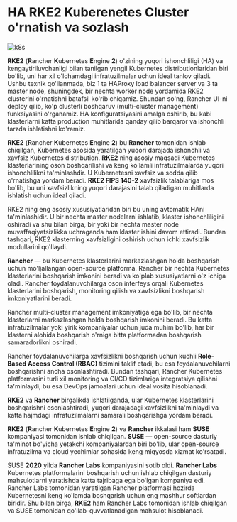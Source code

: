 
# HA RKE2 Kuberenetes Cluster o'rnatish va sozlash

![k8s](https://raw.githubusercontent.com/devops-journey-uz/assets/main/images/tutorials/k8s/rke2-setup/banner.png)


**RKE2** (**R**ancher **K**ubernetes **E**ngine **2**) o'zining yuqori ishonchliligi (HA) va kengaytiriluvchanligi bilan tanilgan yengil Kubernetes distributionlaridan biri bo'lib, uni har xil o'lchamdagi infratuzilmalar uchun ideal tanlov qiladi. Ushbu texnik qo'llanmada, biz 1 ta HAProxy load balancer server va 3 ta master node, shuningdek, bir nechta worker node yordamida RKE2 clusterini o'rnatishni batafsil ko'rib chiqamiz. Shundan so'ng, Rancher UI-ni deploy qilib, ko'p clusterli boshqaruv (multi-cluster management) funksiyasini o'rganamiz. HA konfiguratsiyasini amalga oshirib, bu kabi klasterlarni katta production muhitlarida qanday qilib barqaror va ishonchli tarzda ishlatishni ko'ramiz.

**RKE2** (**R**ancher **K**ubernetes **E**ngine **2**)  bu **Rancher** tomonidan ishlab chiqilgan, Kubernetes asosida yaratilgan yuqori darajada ishonchli va xavfsiz Kubernetes distribution. **RKE2** ning asosiy maqsadi Kubernetes klasterlarining oson boshqarilishi va keng ko'lamli infratuzilmalarda yuqori ishonchlilikni ta'minlashdir. U Kubernetesni xavfsiz va sodda qilib o'rnatishga yordam beradi. **RKE2 FIPS 140-2** xavfsizlik talablariga mos bo'lib, bu uni xavfsizlikning yuqori darajasini talab qiladigan muhitlarda ishlatish uchun ideal qiladi.

RKE2 ning eng asosiy xususiyatlaridan biri bu uning avtomatik HAni ta'minlashidir. U bir nechta master nodelarni ishlatib, klaster ishonchliligini oshiradi va shu bilan birga, bir yoki bir nechta master node muvaffaqiyatsizlikka uchraganda ham klaster ishini davom ettiradi. Bundan tashqari, RKE2 klasterning xavfsizligini oshirish uchun ichki xavfsizlik modullarini qo'llaydi.

**Rancher** — bu Kubernetes klasterlarini markazlashgan holda boshqarish uchun mo'ljallangan open-source platforma. Rancher bir nechta Kubernetes klasterlarini boshqarish imkonini beradi va ko'plab xususiyatlarni o'z ichiga oladi. Rancher foydalanuvchilarga oson interfeys orqali Kubernetes klasterlarini boshqarish, monitoring qilish va xavfsizlikni boshqarish imkoniyatlarini beradi.

Rancher multi-cluster management imkoniyatiga ega bo'lib, bir nechta klasterlarni markazlashgan holda boshqarish imkonini beradi. Bu katta infratuzilmalar yoki yirik kompaniyalar uchun juda muhim bo'lib, har bir klasterni alohida boshqarish o'rniga bitta platformadan boshqarish samaradorlikni oshiradi.

Rancher foydalanuvchilarga xavfsizlikni boshqarish uchun kuchli **Role-Based Access Control (RBAC)** tizimini taklif etadi, bu esa foydalanuvchilarni boshqarishni ancha osonlashtiradi. Bundan tashqari, Rancher Kubernetes platformasini turli xil monitoring va CI/CD tizimlariga integratsiya qilishni ta'minlaydi, bu esa DevOps jamoalari uchun ideal vosita hisoblanadi.

**RKE2** va **Rancher** birgalikda ishlatilganda, ular Kubernetes klasterlarini boshqarishni osonlashtiradi, yuqori darajadagi xavfsizlikni ta'minlaydi va katta hajmdagi infratuzilmalarni samarali boshqarishga yordam beradi.

**RKE2** (**R**ancher **K**ubernetes **E**ngine **2**) va **Rancher** ikkalasi ham **SUSE** kompaniyasi tomonidan ishlab chiqilgan. **SUSE** — open-source dasturiy ta'minot bo'yicha yetakchi kompaniyalardan biri bo'lib, ular open-source infratuzilma va cloud yechimlar sohasida keng miqyosda xizmat ko'rsatadi.

SUSE **2020** yilda **Rancher Labs** kompaniyasini sotib oldi. **Rancher Labs** Kubernetes platformalarini boshqarish uchun ishlab chiqilgan dasturiy mahsulotlarni yaratishda katta tajribaga ega bo'lgan kompaniya edi. Rancher Labs tomonidan yaratilgan Rancher platformasi hozirda Kubernetesni keng ko'lamda boshqarish uchun eng mashhur softlardan biridir. Shu bilan birga, **RKE2** ham Rancher Labs tomonidan ishlab chiqilgan va SUSE tomonidan qo'llab-quvvatlanadigan mahsulot hisoblanadi.